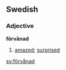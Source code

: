 ==Swedish==
{{sv-mermest|förvånad|förvånat|förvånade|förvånade|förvånade}}
===Adjective===
'''förvånad'''
# [[amazed]]; [[surprised]]


[[sv:förvånad]]
